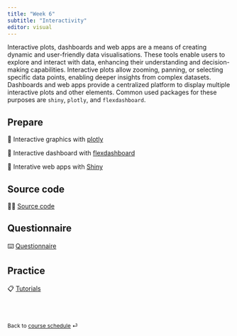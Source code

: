 ```yaml
---
title: "Week 6"
subtitle: "Interactivity"
editor: visual
---
```


Interactive plots, dashboards and web apps are a means of creating dynamic and user-friendly data visualisations. These tools enable users to explore and interact with data, enhancing their understanding and decision-making capabilities. Interactive plots allow zooming, panning, or selecting specific data points, enabling deeper insights from complex datasets. Dashboards and web apps provide a centralized platform to display multiple interactive plots and other elements. Common used packages for these purposes are `shiny`, `plotly`, and `flexdashboard`.

## Prepare


📖 Interactive graphics with [plotly](/contents/week-6/01_interactive_graphics.qmd)

📖 Interactive dashboard with [flexdashboard](/contents/week-6/02_flexdashboard.qmd)

📖 Interative web apps with [Shiny](/contents/week-6/03_shiny.qmd)

## Source code

🧑‍💻 [Source code](/contents/week-6/source/all_code_chunks.R)

## Questionnaire

⌨️ [Questionnaire](/questionnaire/qcm-week-6.qmd)

## Practice

📋 [Tutorials](/labs/lab-week-6.qmd)

<br><br>

::: {style="font-size: 0.875em;"}
Back to [course schedule](/ "Course schedule") ⏎
:::
